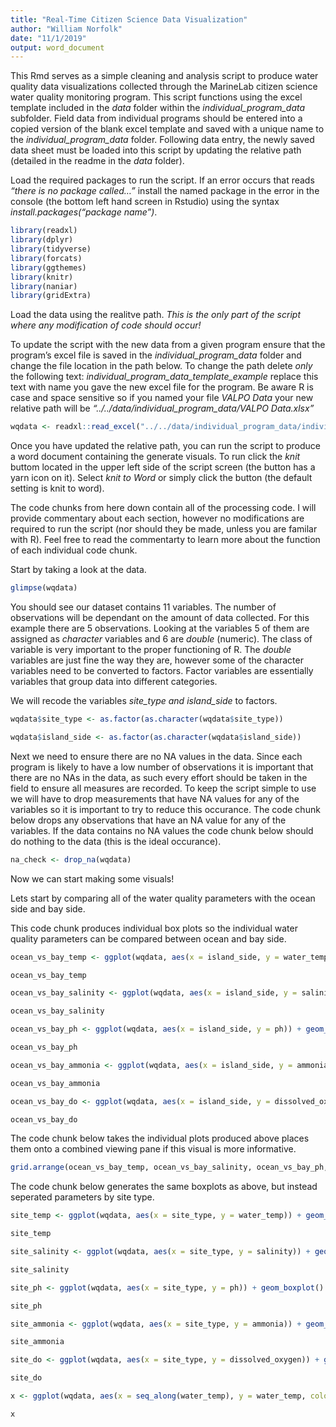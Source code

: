 ```yaml
---
title: "Real-Time Citizen Science Data Visualization"
author: "William Norfolk"
date: "11/1/2019"
output: word_document
---
```


This Rmd serves as a simple cleaning and analysis script to produce water quality data visualizations collected through the MarineLab citizen science water quality monitoring program. This script functions using the excel template included in the *data* folder within the *individual_program_data* subfolder. Field data from individual programs should be entered into a copied version of the blank excel template and saved with a unique name to the _individual_program_data_ folder. Following data entry, the newly saved data sheet must be loaded into this script by updating the relative path (detailed in the readme in the *data* folder).


Load the required packages to run the script. If an error occurs that reads *"there is no package called..."* install the named package in the error in the console (the bottom left hand screen in Rstudio) using the syntax *install.packages("package name")*.


```r
library(readxl)
library(dplyr)
library(tidyverse)
library(forcats)
library(ggthemes)
library(knitr)
library(naniar)
library(gridExtra)
```


Load the data using the realitve path. _This is the only part of the script where any modification of code should occur!_

To update the script with the new data from a given program ensure that the program's excel file is saved in the *individual_program_data* folder and change the file location in the path below. To change the path delete _only_ the following text:
_individual_program_data_template_example_ replace this text with name you gave the new excel file for the program. Be aware R is case and space sensitive so if you named your file _VALPO Data_ your new relative path will be _"../../data/individual_program_data/VALPO Data.xlsx"_

```r
wqdata <- readxl::read_excel("../../data/individual_program_data/individual_program_data_template_example.xlsx")

```

Once you have updated the relative path, you can run the script to produce a word document containing the generate visuals. To run click the _knit_ buttom located in the upper left side of the script screen (the button has a yarn icon on it). Select _knit to Word_ or simply click the button (the default setting is knit to word). 

The code chunks from here down contain all of the processing code. I will provide commentary about each section, however no modifications are required to run the script (nor should they be made, unless you are familar with R). Feel free to read the commentarty to learn more about the function of each individual code chunk.


Start by taking a look at the data.

```r
glimpse(wqdata)

```

You should see our dataset contains 11 variables. The number of observations will be dependant on the amount of data collected. For this example there are 5 observations. Looking at the variables 5 of them are assigned as _character_ variables and 6 are _double_ (numeric). The class of variable is very important to the proper functioning of R. The _double_ variables are just fine the way they are, however some of the character variables need to be converted to factors. Factor variables are essentially variables that group data into different categories. 

We will recode the variables _site_type and island_side_ to factors.

```r
wqdata$site_type <- as.factor(as.character(wqdata$site_type))

wqdata$island_side <- as.factor(as.character(wqdata$island_side))

```


Next we need to ensure there are no NA values in the data. Since each program is likely to have a low number of observations it is important that there are no NAs in the data, as such every effort should be taken in the field to ensure all measures are recorded. To keep the script simple to use we will have to drop measurements that have NA values for any of the variables so it is important to try to reduce this occurance. 
The code chunk below drops any observations that have an NA value for any of the variables. If the data contains no NA values the code chunk below should do nothing to the data (this is the ideal occurance).

```r
na_check <- drop_na(wqdata)

```

Now we can start making some visuals!

Lets start by comparing all of the water quality parameters with the ocean side and bay side.

This code chunk produces individual box plots so the individual water quality parameters can be compared between ocean and bay side.

```r

ocean_vs_bay_temp <- ggplot(wqdata, aes(x = island_side, y = water_temp)) + geom_boxplot() + ggtitle("Ocean vs. Bay Temp") + xlab("Island Side") + ylab("Temperature (C)")

ocean_vs_bay_temp

ocean_vs_bay_salinity <- ggplot(wqdata, aes(x = island_side, y = salinity)) + geom_boxplot() + ggtitle("Ocean vs. Bay Salinity") + xlab("Island Side") + ylab("Salinity (ppt)")

ocean_vs_bay_salinity

ocean_vs_bay_ph <- ggplot(wqdata, aes(x = island_side, y = ph)) + geom_boxplot() + ggtitle("Ocean vs. Bay pH") + xlab("Island Side") + ylab("pH")

ocean_vs_bay_ph

ocean_vs_bay_ammonia <- ggplot(wqdata, aes(x = island_side, y = ammonia)) + geom_boxplot() + ggtitle("Ocean vs. Bay Ammonia") + xlab("Island Side") + ylab("Ammonia (mg/L")

ocean_vs_bay_ammonia

ocean_vs_bay_do <- ggplot(wqdata, aes(x = island_side, y = dissolved_oxygen)) + geom_boxplot() + ggtitle("Ocean vs. Bay DO") + xlab("Island Side") + ylab("Dissolved Oxygen (mg/L)")

ocean_vs_bay_do
```

The code chunk below takes the individual plots produced above places them onto a combined viewing pane if this visual is more informative. 

```r
grid.arrange(ocean_vs_bay_temp, ocean_vs_bay_salinity, ocean_vs_bay_ph, ocean_vs_bay_do, ocean_vs_bay_ammonia, nrow = 2)
```

The code chunk below generates the same boxplots as above, but instead seperated parameters by site type.

```r
site_temp <- ggplot(wqdata, aes(x = site_type, y = water_temp)) + geom_boxplot() + ggtitle("Ocean vs. Bay Temp") + xlab("Site Type") + ylab("Temperature (C)")

site_temp

site_salinity <- ggplot(wqdata, aes(x = site_type, y = salinity)) + geom_boxplot() + ggtitle("Ocean vs. Bay Salinity") + xlab("Site Type") + ylab("Salinity (ppt)")

site_salinity

site_ph <- ggplot(wqdata, aes(x = site_type, y = ph)) + geom_boxplot() + ggtitle("Ocean vs. Bay pH") + xlab("Site Type") + ylab("pH")

site_ph

site_ammonia <- ggplot(wqdata, aes(x = site_type, y = ammonia)) + geom_boxplot() + ggtitle("Ocean vs. Bay Ammonia") + xlab("Site Type") + ylab("Ammonia (mg/L")

site_ammonia

site_do <- ggplot(wqdata, aes(x = site_type, y = dissolved_oxygen)) + geom_boxplot() + ggtitle("Ocean vs. Bay DO") + xlab("Site Type") + ylab("Dissolved Oxygen (mg/L)")

site_do
```

```r

x <- ggplot(wqdata, aes(x = seq_along(water_temp), y = water_temp, color = island_side)) + geom_jitter()

x

```





